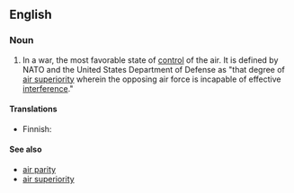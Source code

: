 ==English==
{{wikipedia}}

===Noun===
{{en-noun|-}}

# In a war, the most favorable state of [[control]] of the air. It is defined by NATO and the United States Department of Defense as "that degree of [[air superiority]] wherein the opposing air force is incapable of effective [[interference]]."

====Translations====
{{trans-top|most favorable state of control of the air}}
* Finnish: {{t+|fi|ilmaherruus}}
{{trans-mid}}
{{trans-bottom}}

====See also====
* [[air parity]]
* [[air superiority]]